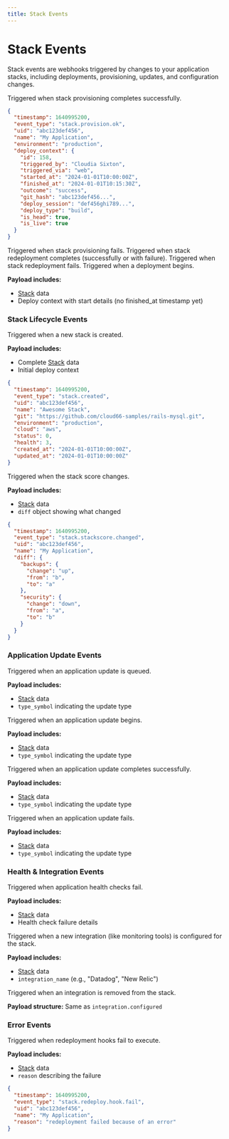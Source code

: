 ```yaml
---
title: Stack Events
---
```


# Stack Events

Stack events are webhooks triggered by changes to your application stacks, including deployments, provisioning, updates, and configuration changes.

<EventHeader title="Deployment Events" />

<EventType eventType="stack.provision.ok"/>
Triggered when stack provisioning completes successfully.

```json
{
  "timestamp": 1640995200,
  "event_type": "stack.provision.ok",
  "uid": "abc123def456",
  "name": "My Application",
  "environment": "production",
  "deploy_context": {
    "id": 158,
    "triggered_by": "Cloudia Sixton",
    "triggered_via": "web",
    "started_at": "2024-01-01T10:00:00Z",
    "finished_at": "2024-01-01T10:15:30Z",
    "outcome": "success",
    "git_hash": "abc123def456...",
    "deploy_session": "def456ghi789...",
    "deploy_type": "build",
    "is_head": true,
    "is_live": true
  }
}
```

<EventType eventType="stack.provision.fail"/>
Triggered when stack provisioning fails.


<EventType eventType="stack.redeploy.ok"/>
Triggered when stack redeployment completes (successfully or with failure).



<EventType eventType="stack.redeploy.fail"/>
Triggered when stack redeployment fails.



<EventType eventType="stack.deploy.started"/>
Triggered when a deployment begins.

**Payload includes:**
- [Stack](/v3/models/stack) data
- Deploy context with start details (no finished_at timestamp yet)


### Stack Lifecycle Events

<EventType eventType="stack.created"/>
Triggered when a new stack is created.

**Payload includes:**
- Complete [Stack](/v3/models/stack) data
- Initial deploy context

```json
{
  "timestamp": 1640995200,
  "event_type": "stack.created",
  "uid": "abc123def456",
  "name": "Awesome Stack",
  "git": "https://github.com/cloud66-samples/rails-mysql.git",
  "environment": "production",
  "cloud": "aws",
  "status": 0,
  "health": 3,
  "created_at": "2024-01-01T10:00:00Z",
  "updated_at": "2024-01-01T10:00:00Z"
}
```


<EventType eventType="stack.stackscore.changed"/>
Triggered when the stack score changes.

**Payload includes:**
- [Stack](/v3/models/stack) data
- `diff` object showing what changed

```json
{
  "timestamp": 1640995200,
  "event_type": "stack.stackscore.changed",
  "uid": "abc123def456",
  "name": "My Application",
  "diff": {
    "backups": {
      "change": "up",
      "from": "b",
      "to": "a"
    },
    "security": {
      "change": "down", 
      "from": "a",
      "to": "b"
    }
  }
}
```


### Application Update Events

<EventType eventType="application.update.pending"/>
Triggered when an application update is queued.

**Payload includes:**
- [Stack](/v3/models/stack) data
- `type_symbol` indicating the update type


<EventType eventType="application.update.started"/>
Triggered when an application update begins.

**Payload includes:**
- [Stack](/v3/models/stack) data
- `type_symbol` indicating the update type


<EventType eventType="application.update.succeeded"/>
Triggered when an application update completes successfully.

**Payload includes:**
- [Stack](/v3/models/stack) data
- `type_symbol` indicating the update type


<EventType eventType="application.update.failed"/>
Triggered when an application update fails.

**Payload includes:**
- [Stack](/v3/models/stack) data
- `type_symbol` indicating the update type


### Health & Integration Events

<EventType eventType="application.health_check.failed"/>
Triggered when application health checks fail.

**Payload includes:**
- [Stack](/v3/models/stack) data
- Health check failure details


<EventType eventType="application.integration.configured"/>
Triggered when a new integration (like monitoring tools) is configured for the stack.

**Payload includes:**
- [Stack](/v3/models/stack) data
- `integration_name` (e.g., "Datadog", "New Relic")


<EventType eventType="application.integration.removed"/>
Triggered when an integration is removed from the stack.

**Payload structure:** Same as `integration.configured`


### Error Events

<EventType eventType="stack.redeploy.hook.fail"/>
Triggered when redeployment hooks fail to execute.

**Payload includes:**
- [Stack](/v3/models/stack) data
- `reason` describing the failure

```json
{
  "timestamp": 1640995200,
  "event_type": "stack.redeploy.hook.fail",
  "uid": "abc123def456",
  "name": "My Application",
  "reason": "redeployment failed because of an error"
}
```


